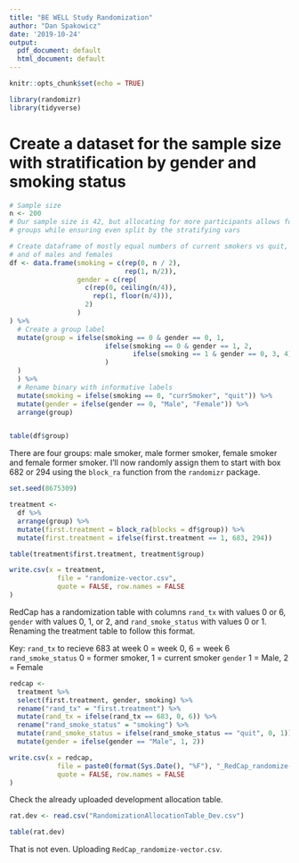```yaml
---
title: "BE WELL Study Randomization"
author: "Dan Spakowicz"
date: '2019-10-24'
output:
  pdf_document: default
  html_document: default
---
```


```r
knitr::opts_chunk$set(echo = TRUE)

library(randomizr)
library(tidyverse)
```

# Create a dataset for the sample size with stratification by gender and smoking status

```r
# Sample size
n <- 200 
# Our sample size is 42, but allocating for more participants allows for uneven 
# groups while ensuring even split by the stratifying vars

# Create dataframe of mostly equal numbers of current smokers vs quit,
# and of males and females
df <- data.frame(smoking = c(rep(0, n / 2), 
                             rep(1, n/2)),
                 gender = c(rep(
                   c(rep(0, ceiling(n/4)),
                     rep(1, floor(n/4))),
                   2)
                 )
) %>%
  # Create a group label
  mutate(group = ifelse(smoking == 0 & gender == 0, 1,
                        ifelse(smoking == 0 & gender == 1, 2,
                               ifelse(smoking == 1 & gender == 0, 3, 4)
                        )
  )
  ) %>%
  # Rename binary with informative labels
  mutate(smoking = ifelse(smoking == 0, "currSmoker", "quit")) %>%
  mutate(gender = ifelse(gender == 0, "Male", "Female")) %>%
  arrange(group)


table(df$group)
```

There are four groups: male smoker, male former smoker, female smoker and female former smoker. I'll now randomly assign them to start with box 682 or 294 using the `block_ra` function from the `randomizr` package.

```r
set.seed(8675309)

treatment <- 
  df %>%
  arrange(group) %>%
  mutate(first.treatment = block_ra(blocks = df$group)) %>%
  mutate(first.treatment = ifelse(first.treatment == 1, 683, 294))

table(treatment$first.treatment, treatment$group)
```

```r
write.csv(x = treatment, 
            file = "randomize-vector.csv", 
            quote = FALSE, row.names = FALSE
)
```

RedCap has a randomization table with columns `rand_tx` with values 0 or 6, `gender` with values 0, 1, or 2, and `rand_smoke_status` with values 0 or 1. Renaming the treatment table to follow this format.

Key:
`rand_tx` to recieve 683 at week 0 = week 0, 6 = week 6
`rand_smoke_status` 0 = former smoker, 1 = current smoker
`gender` 1 = Male, 2 = Female


```r
redcap <- 
  treatment %>%
  select(first.treatment, gender, smoking) %>%
  rename("rand_tx" = "first.treatment") %>%
  mutate(rand_tx = ifelse(rand_tx == 683, 0, 6)) %>%
  rename("rand_smoke_status" = "smoking") %>%
  mutate(rand_smoke_status = ifelse(rand_smoke_status == "quit", 0, 1)) %>%
  mutate(gender = ifelse(gender == "Male", 1, 2)) 
```

```r
write.csv(x = redcap, 
            file = paste0(format(Sys.Date(), "%F"), "_RedCap_randomize-vector.csv"), 
            quote = FALSE, row.names = FALSE
)
```

Check the already uploaded development allocation table.

```r
rat.dev <- read.csv("RandomizationAllocationTable_Dev.csv")
```

```r
table(rat.dev)
```

That is not even. Uploading `RedCap_randomize-vector.csv`.

